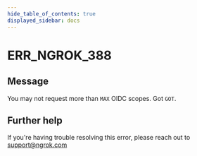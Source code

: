 ```yaml
---
hide_table_of_contents: true
displayed_sidebar: docs
---
```



# ERR_NGROK_388

## Message

You may not request more than `MAX` OIDC scopes. Got `GOT`.

<ErrorDetails error="err_ngrok_388" />

## Further help

If you're having trouble resolving this error, please reach out to [support@ngrok.com](mailto:support@ngrok.com?subject=Help%20with%20ERR_NGROK_388)
